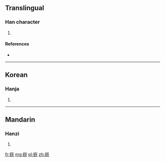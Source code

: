{{also|嶔}}
==Translingual==

===Han character===
{{Han char|rn=46|rad=山|as=09|sn=12|four=|canj=山金弓人 (UCNO), X山金弓人 (XUCNO)}}

# {{defn|Han|sort=山09}}

====References====
* {{Han ref|kx=0316.381|hdz=10787.190|uh=5D5A|ud=23898}}

----

==Korean==

===Hanja===
{{ko-hanja|hangeul=금|rv=geum|mr=kŭm}}

# {{defn|lang=ko|sort=山09}}

----

==Mandarin==

===Hanzi===
{{cmn-hanzi|tra=嶔|pin=[[qīn]] ([[qin1]])|wg=ch'in<sup>1</sup>}}

# {{defn|lang=cmn|sort=山09}}

[[fr:嵚]]
[[mg:嵚]]
[[pl:嵚]]
[[zh:嵚]]